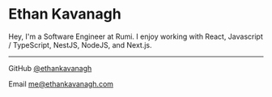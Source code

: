 # Ethan Kavanagh

Hey, I'm a Software Engineer at Rumi. I enjoy working with React, Javascript / TypeScript, NestJS, NodeJS, and Next.js.

---

GitHub [@ethankavanagh](https://github.com/EthanMKavanagh)

Email [me@ethankavanagh.com](mailto:me@ethankavanagh.com)
